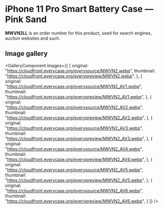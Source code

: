 
# iPhone 11 Pro Smart Battery Case — Pink Sand

<Callout type='info' emoji='👉🏻'>**MWVN2LL** is an order number for this product, used for search engines, auction websites and such.</Callout>

## Image gallery

<GalleryComponent
    images={[
      {
        original: "https://cloudfront.everycase.org/everysource/MWVN2.webp",
        thumbnail: "https://cloudfront.everycase.org/everypreview/MWVN2.webp",
      },
      {
        original: "https://cloudfront.everycase.org/everysource/MWVN2_AV1.webp",
        thumbnail: "https://cloudfront.everycase.org/everypreview/MWVN2_AV1.webp",
      },
      {
        original: "https://cloudfront.everycase.org/everysource/MWVN2_AV2.webp",
        thumbnail: "https://cloudfront.everycase.org/everypreview/MWVN2_AV2.webp",
      },
      {
        original: "https://cloudfront.everycase.org/everysource/MWVN2_AV3.webp",
        thumbnail: "https://cloudfront.everycase.org/everypreview/MWVN2_AV3.webp",
      },
      {
        original: "https://cloudfront.everycase.org/everysource/MWVN2_AV4.webp",
        thumbnail: "https://cloudfront.everycase.org/everypreview/MWVN2_AV4.webp",
      },
      {
        original: "https://cloudfront.everycase.org/everysource/MWVN2_AV5.webp",
        thumbnail: "https://cloudfront.everycase.org/everypreview/MWVN2_AV5.webp",
      },
      {
        original: "https://cloudfront.everycase.org/everysource/MWVN2_AV6.webp",
        thumbnail: "https://cloudfront.everycase.org/everypreview/MWVN2_AV6.webp",
      }
    ]}
  />
